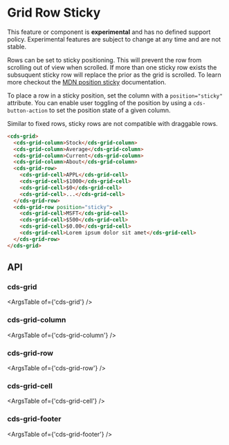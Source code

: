 
<Meta title="Internal API/Internal Preview/Row Sticky" />

# Grid Row Sticky

<cds-alert-group status="danger" cds-layout="m-b:lg">
  <cds-alert>
    This feature or component is <strong>experimental</strong> and has no defined support policy. Experimental features
    are subject to change at any time and are not stable.
  </cds-alert>
</cds-alert-group>

Rows can be set to sticky positioning. This will prevent the row from scrolling out of view when scrolled.
If more than one sticky row exists the subsuquent sticky row will replace the prior as the grid is scrolled.
To learn more checkout the [MDN position sticky](https://developer.mozilla.org/en-US/docs/Learn/CSS/CSS_layout/Positioning#position_sticky) documentation.

To place a row in a sticky position, set the column with a `position="sticky"` attribute. You can enable user toggling
of the position by using a `cds-button-action` to set the position state of a given column.

<cds-alert status="warning">Similar to fixed rows, sticky rows are not compatible with draggable rows.</cds-alert>

<Story id="internal-stories-grid--row-sticky" />

```html
<cds-grid>
  <cds-grid-column>Stock</cds-grid-column>
  <cds-grid-column>Average</cds-grid-column>
  <cds-grid-column>Current</cds-grid-column>
  <cds-grid-column>About</cds-grid-column>
  <cds-grid-row>
    <cds-grid-cell>APPL</cds-grid-cell>
    <cds-grid-cell>$1000</cds-grid-cell>
    <cds-grid-cell>$0</cds-grid-cell>
    <cds-grid-cell>...</cds-grid-cell>
  </cds-grid-row>
  <cds-grid-row position="sticky">
    <cds-grid-cell>MSFT</cds-grid-cell>
    <cds-grid-cell>$500</cds-grid-cell>
    <cds-grid-cell>$0.00</cds-grid-cell>
    <cds-grid-cell>Lorem ipsum dolor sit amet</cds-grid-cell>
  </cds-grid-row>
</cds-grid>
```

## API

### cds-grid

<ArgsTable of={'cds-grid'} />

### cds-grid-column

<ArgsTable of={'cds-grid-column'} />

### cds-grid-row

<ArgsTable of={'cds-grid-row'} />

### cds-grid-cell

<ArgsTable of={'cds-grid-cell'} />

### cds-grid-footer

<ArgsTable of={'cds-grid-footer'} />
